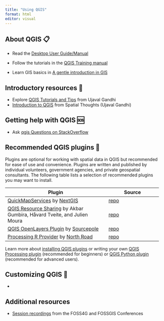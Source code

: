 ```yaml
---
title: "Using QGIS"
format: html
editor: visual
---
```


## **About QGIS 📋**

-   Read the [Desktop User Guide/Manual](https://docs.qgis.org/3.22/en/docs/user_manual)

-   Follow the tutorials in the [QGIS Training manual](https://docs.qgis.org/3.22/en/docs/training_manual/)

-   Learn GIS basics in [A gentle introduction in GIS](https://docs.qgis.org/3.22/en/docs/gentle_gis_introduction)

## **Introductory resources 🐣**

-   Explore [QGIS Tutorials and Tips](https://www.qgistutorials.com/en/index.html) from Ujaval Gandhi
-   [Introduction to QGIS](https://spatialthoughts.com/courses/introduction-to-qgis/) from Spatial Thoughts (Ujaval Gandhi)

## **Getting help with QGIS 🆘**

-   Ask [qgis Questions on StackOverflow](https://stackoverflow.com/tags/qgis)

## **Recommended QGIS plugins 🔌**

Plugins are optional for working with spatial data in QGIS but recommended for ease of use and convenience. Plugins are written and published by individual volunteers, government agencies, and private geospatial consultants. The following table lists a selection of recommended plugins you may want to install.

| **Plugin**                                                                                                                         | **Source**                                                         |
|-----------------------------------------------|-------------------------|
| [QuickMapServices](https://qms.nextgis.com/) by [NextGIS](https://nextgis.com/)                                                    | [repo](https://github.com/nextgis/quickmapservices)                |
| [QGIS Resource Sharing](https://plugins.qgis.org/plugins/qgis_resource_sharing/) by Akbar Gumbira, Håvard Tveite, and Julien Moura | [repo](https://github.com/QGIS-Contribution/QGIS-ResourceSharing/) |
| [QGIS OpenLayers Plugin](https://github.com/sourcepole/qgis-openlayers-plugin) by [Sourcepole](https://sourcepole.ch/en/)          | [repo](https://github.com/sourcepole/qgis-openlayers-plugin)       |
| [Processing R Provider](https://north-road.github.io/qgis-processing-r/) by [North Road](https://north-road.com/)                  | [repo](https://github.com/north-road/qgis-processing-r)            |

::: callout-tip
Learn more about [installing QGIS plugins](https://docs.qgis.org/3.4/en/docs/training_manual/qgis_plugins/fetching_plugins.html) or writing your own [QGIS Processing plugin](https://www.qgistutorials.com/en/docs/3/building_a_python_plugin.html) (recommended for beginners) or [QGIS Python plugin](https://www.qgistutorials.com/en/docs/3/processing_python_plugin.html) (recommended for advanced users).
:::

## **Customizing QGIS 🎨**

-   

## Additional resources

-   [Session recordings](https://wiki.osgeo.org/wiki/TIB) from the FOSS4G and FOSSGIS Conferences
